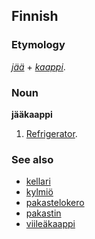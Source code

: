 ==Finnish==

===Etymology===
''[[jää#Finnish|jää]]'' + ''[[kaappi]]''.

===Noun===
'''jääkaappi'''

# [[Refrigerator]].

===See also===
*[[kellari]]
*[[kylmiö]]
*[[pakastelokero]]
*[[pakastin]]
*[[viileäkaappi]]